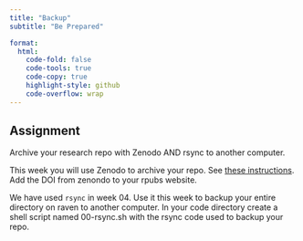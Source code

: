 ```yaml
---
title: "Backup"
subtitle: "Be Prepared"

format:
  html:
    code-fold: false
    code-tools: true
    code-copy: true
    highlight-style: github
    code-overflow: wrap
---
```


::: callout-important
## Assignment

Archive your research repo with Zenodo AND rsync to another computer.
:::

This week you will use Zenodo to archive your repo. See [these instructions](https://sr320.github.io/course-fish546-2023/lectures/09-project.html). Add the DOI from zenondo to your rpubs website.

We have used `rsync` in week 04. Use it this week to backup your entire directory on raven to another computer. In your code directory create a shell script named 00-rsync.sh with the rsync code used to backup your repo.
